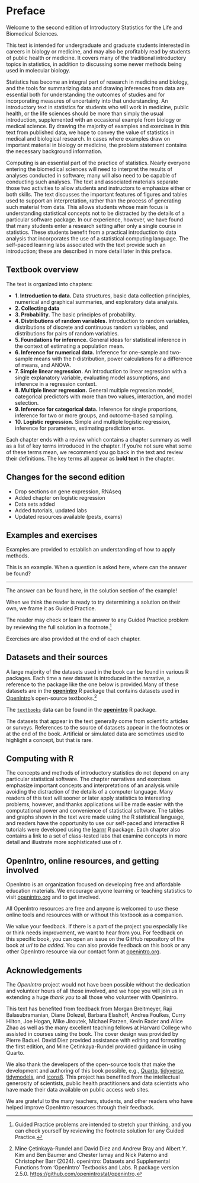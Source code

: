 # Preface {.unnumbered}

\vspace{-10mm}

Welcome to the second edition of Introductory Statistics for the Life and Biomedical Sciences.

This text is intended for undergraduate and graduate students interested in careers in biology or medicine, and may also be profitably read by students of public health or medicine.  It covers many of the traditional introductory topics in statistics, in addition to discussing some newer methods being used in molecular biology. 

Statistics has become an integral part of research in medicine and biology, and the tools for summarizing data and drawing inferences from data are essential both for understanding the outcomes of studies and for incorporating measures of uncertainty into that understanding.  An introductory text in statistics for students who will work in medicine, public health, or the life sciences should be more than simply the usual introduction, supplemented with an occasional example from biology or medical science. By drawing the majority of examples and exercises in this text from published data, we hope to convey the value of statistics in medical and biological research. In cases where examples draw on important material in biology or medicine, the problem statement contains the necessary background information. 

Computing is an essential part of the practice of statistics.  Nearly everyone entering the biomedical sciences will need to interpret the results of analyses conducted in software; many will also need to be capable of conducting such analyses. The text and associated materials separate those two activities to allow students and instructors to emphasize either or both skills. The text discusses the important features of figures and tables used to support an interpretation, rather than the process of generating such material from data. This allows students whose main focus is understanding statistical concepts not to be distracted by the details of a particular software package. In our experience, however, we have found that many students enter a research setting after only a single course in statistics. These students benefit from a practical introduction to data analysis that incorporates the use of a statistical computing language. The self-paced learning labs associated with the text provide such an introduction; these are described in more detail later in this preface. 

<!---
The datasets used in this book are available via the \textsf{R} \texttt{openintro} package available on CRAN\footnote{Diez DM, Barr CD, \c{C}etinkaya-Rundel M. 2012. \texttt{openintro}: OpenIntro data sets and supplement functions. \urlwofont{http://cran.r-project.org/web/packages/openintro}.}  and the \textsf{R} \texttt{oibiostat} package available via \href{https://github.com/OI-Biostat/oi_biostat_data}{GitHub}.

-->

## Textbook overview {.unnumbered .unlisted}

The text is organized into chapters:

- **1. Introduction to data.** Data structures, basic data collection principles, numerical and graphical summaries, and exploratory data analysis.
- **2. Collecting data**
- **3. Probability.** The basic principles of probability.
- **4. Distributions of random variables.** Introduction to random variables, distributions of discrete and continuous random variables, and distributions for pairs of random variables.
- **5. Foundations for inference.** General ideas for statistical inference in the context of estimating a population mean.
- **6. Inference for numerical data.** Inference for one-sample and two-sample means with the $t$-distribution, power calculations for a difference of means, and ANOVA.
- **7. Simple linear regression.** An introduction to linear regression with a single explanatory variable, evaluating model assumptions, and inference in a regression context.
- **8. Multiple linear regression.** General multiple regression model, categorical predictors with more than two values, interaction, and model selection.
- **9. Inference for categorical data.** Inference for single proportions, inference for two or more groups, and outcome-based sampling.
- **10. Logistic regression.** Simple and multiple logistic regression, inference for parameters, estimating prediction error.



\clearpage

Each chapter ends with a review which contains a chapter summary as well as a list of key terms introduced in the chapter. If you're not sure what some of these terms mean, we recommend you go back in the text and review their definitions. The key terms all appear as **bold text** in the chapter. 


## Changes for the second edition {.unnumbered .unlisted}

- Drop sections on gene expression, RNAseq    
- Added chapter on logistic regression    
- Data sets added    
- Added tutorials, updated  labs    
- Updated resources available (pests, exams)




## Examples and exercises {.unnumbered .unlisted}

Examples are provided to establish an understanding of how to apply methods.

::: {.workedexample data-latex=""}
This is an example.
When a question is asked here, where can the answer be found?

------------------------------------------------------------------------

The answer can be found here, in the solution section of the example!
:::

When we think the reader is ready to try determining a solution on their own, we frame it as Guided Practice.

::: {.guidedpractice data-latex=""}
The reader may check or learn the answer to any Guided Practice problem by reviewing the full solution in a footnote.[^preface-1]
:::

[^preface-1]: Guided Practice problems are intended to stretch your thinking, and you can check yourself by reviewing the footnote solution for any Guided Practice.

Exercises are also provided at the end of each chapter.

<!--
Solutions are given for odd-numbered exercises in [Appendix -@sec-exercise-solutions].

-->

\clearpage

## Datasets and their sources {.unnumbered .unlisted}

A large majority of the datasets used in the book can be found in  various R packages.
Each time a new dataset is introduced in the narrative, a reference to the package like the one below is provided.Many of these datasets are in the [**openintro**](http://openintrostat.github.io/openintro) R package that contains datasets used in [OpenIntro](https://www.openintro.org/)'s open-source textbooks.[^preface-2]

[^preface-2]: Mine Çetinkaya-Rundel and David Diez and Andrew Bray and Albert Y. Kim and Ben Baumer and Chester Ismay and Nick Paterno and Christopher Barr (2024).
    openintro: Datasets and Supplemental Functions from 'OpenIntro' Textbooks and Labs.
    R package version 2.5.0.
    <https://github.com/openintrostat/openintro>.

::: {.data data-latex=""}
The [`textbooks`](http://openintrostat.github.io/openintro/reference/textbooks.html) data can be found in the [**openintro**](http://openintrostat.github.io/openintro) R package.
:::

The datasets that appear in the text generally come from scientific articles or surveys. References to the source of datasets appear in the footnotes or at the end of the book.  Artificial or simulated data are sometimes used to highlight a concept, but that is rare. 

## Computing with R {.unnumbered .unlisted}

The concepts and methods of introductory statistics do not depend on any particular statistical software.  The chapter narratives and exercises emphasize important concepts and interpretations of an analysis while avoiding the distraction of the details of a computer language.   Many readers of this text will sooner or later apply statistics to interesting problems, however, and thanks applications will be made easier with the computational power and convenience of statistical software. The tables and graphs shown  in the text were made using the R statistical language, and readers have the opportunity to use our self-paced and interactive R tutorials were developed using the [learnr](https://rstudio.github.io/learnr/index.html) R package.  Each chapter also contains a link to a set of class-tested labs that examine concepts in more detail and illustrate more sophisticated use of r.



<!--

### Interactive R tutorials {.unnumbered .unlisted}

The self-paced and interactive R tutorials were developed using the [learnr](https://rstudio.github.io/learnr/index.html) R package, and only an internet browser is needed to complete them.

::: {.alltutorials data-latex=""}
Each part comes with a tutorial comprised of 4-10 lessons and listed like this.
:::

::: {.singletutorial data-latex=""}
Each of these lessons is listed like this.
:::

::: {.content-visible when-format="pdf"}
You can access the full list of tutorials supporting this book <https://openintrostat.github.io/ims-tutorials>.
:::

::: {.content-visible when-format="html"}
You can access the full list of tutorials supporting this book [here](https://openintrostat.github.io/ims-tutorials).
:::

### R labs {.unnumbered .unlisted}

Once you feel comfortable with the material in the tutorials, we also encourage you to apply what you've learned via the computational labs that are also linked at the end of each part.
The labs consist of data analysis case studies, and they require access to [R](https://cran.r-project.org/) and [RStudio](https://posit.co/products/open-source/rstudio/).
The first lab includes installation instructions.
If you'd rather not install the software locally, you can also try [Posit Cloud](https://posit.cloud/) for free.

::: {.singlelab data-latex=""}
Labs for each part are listed like this.
:::

::: {.content-hidden unless-format="pdf"}
You can access the full list of labs supporting this book at [openintro.org/go?id=ims-r-labs](https://www.openintro.org/go?id=ims-r-labs).
:::

::: {.content-visible when-format="html"}
You can access the full list of labs supporting this book [here](https://www.openintro.org/go?id=ims-r-labs).
:::

-->

\clearpage

## OpenIntro, online resources, and getting involved {.unnumbered .unlisted}

OpenIntro is an organization focused on developing free and affordable education materials. We encourage anyone learning or teaching statistics to visit [openintro.org](http://www.openintro.org) and to get involved.

All OpenIntro resources are free and anyone is welcomed to use these online tools and resources with or without this textbook as a companion.

We value your feedback.
If there is a part of the project you especially like or think needs improvement, we want to hear from you.
For feedback on this specific book, you can open an issue on the GitHub repository of the book at *url to be added*.
You can also provide feedback on this book or any other OpenIntro resource via our contact form at [openintro.org](https://www.openintro.org/form/?f=contact). 

## Acknowledgements {.unnumbered .unlisted}

The *OpenIntro* project would not have been possible without the dedication and volunteer hours of all those involved, and we hope you will join us in extending a huge *thank you* to all those who volunteer with OpenIntro.

This text has benefited from feedback from Morgan Breitmeyer, Raji Balasubramanian, Diane Dolezel, Barbara Elashoff, Andrea Foulkes, Curry Hilton, Joe Hogan, Mike Jiroutek, Michael Parzen, Kevin Rader and Alice Zhao as well as the many excellent teaching fellows at Harvard College who assisted in courses using the book.  The cover design was provided by Pierre Baduel. David Diez provided assistance with editing and formatting the first edition, and Mine Çetinkaya-Rundel provided guidance in using Quarto.

We also thank the developers of the open-source tools that make the development and authoring of this book possible, e.g., [Quarto](https://quarto.org/), [tidyverse](https://tidyverse.org/), [tidymodels](https://tidymodels.org/), and [icons8](http://icons8.com/).  This project has benefited from the intellectual generosity of scientists, public health practitioners and data scientists who have made their data available on public access web sites.

We are  grateful to the many teachers, students, and other readers who have helped improve OpenIntro resources through their feedback.
